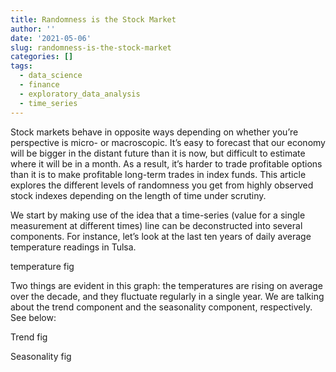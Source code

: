 ```yaml
---
title: Randomness is the Stock Market
author: ''
date: '2021-05-06'
slug: randomness-is-the-stock-market
categories: []
tags:
  - data_science
  - finance
  - exploratory_data_analysis
  - time_series
---
```


Stock markets behave in opposite ways depending on whether you're perspective is micro- or macroscopic. It's easy to forecast that our economy will be bigger in the distant future than it is now, but difficult to estimate where it will be in a month. As a result, it's harder to trade profitable options than it is to make profitable long-term trades in index funds. This article explores the different levels of randomness you get from highly observed stock indexes depending on the length of time under scrutiny. 

We start by making use of the idea that a time-series (value for a single measurement at different times) line can be deconstructed into several components. For instance, let's look at the last ten years of daily average temperature readings in Tulsa. 

temperature fig

Two things are evident in this graph: the temperatures are rising on average over the decade, and they fluctuate regularly in a single year. We are talking about the trend component and the seasonality component, respectively. See below:

Trend fig

Seasonality fig